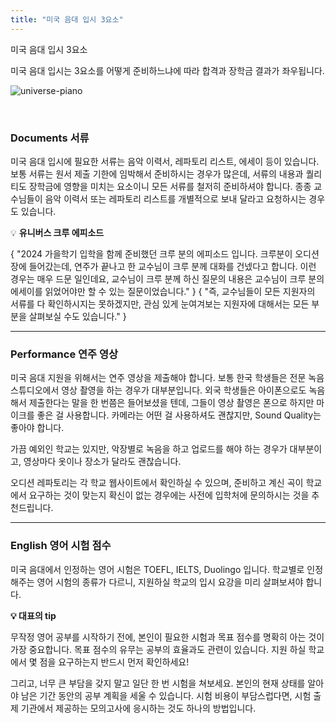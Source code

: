 ```yaml
---
title: "미국 음대 입시 3요소"
---
```


<UnderlinedHeading>미국 음대 입시 3요소</UnderlinedHeading>

미국 음대 입시는 3요소를 어떻게 준비하느냐에 따라 합격과 장학금 결과가 좌우됩니다.

<Image
  className="border-0 md:w-[600px]"
  src="/images/books/roadmap/factors.jpg"
  alt="universe-piano"
/>

<br />

### **Documents 서류**

미국 음대 입시에 필요한 서류는 음악 이력서, 레파토리 리스트, 에세이 등이 있습니다. 보통 서류는 원서 제출 기한에 임박해서 준비하시는 경우가 많은데, 서류의 내용과 퀄리티도 장학금에 영향을 미치는 요소이니 모든 서류를 철저히 준비하셔야 합니다. 종종 교수님들이 음악 이력서 또는 레파토리 리스트를 개별적으로 보내 달라고 요청하시는 경우도 있습니다.

💡 **유니버스 크루 에피소드**

<Snippet>
  {
    "2024 가을학기 입학을 함께 준비했던 크루 분의 에피소드 입니다. 크루분이 오디션 장에 들어갔는데, 연주가 끝나고 한 교수님이 크루 분께 대화를 건넸다고 합니다. 이런 경우는 매우 드문 일인데요, 교수님이 크루 분께 하신 질문의 내용은 교수님이 크루 분의 에세이를 읽었어야만 할 수 있는 질문이었습니다."
  }
</Snippet>

<Snippet>
  {
    "즉, 교수님들이 모든 지원자의 서류를 다 확인하시지는 못하겠지만, 관심 있게 눈여겨보는 지원자에 대해서는 모든 부분을 살펴보실 수도 있습니다."
  }
</Snippet>

---

### **Performance 연주 영상**

미국 음대 지원을 위해서는 연주 영상을 제출해야 합니다. 보통 한국 학생들은 전문 녹음 스튜디오에서 영상 촬영을 하는 경우가 대부분입니다. 외국 학생들은 아이폰으로도 녹음해서 제출한다는 말을 한 번쯤은 들어보셨을 텐데, 그들이 영상 촬영은 폰으로 하지만 마이크를 좋은 걸 사용합니다. 카메라는 어떤 걸 사용하셔도 괜찮지만, Sound Quality는 좋아야 합니다.

가끔 예외인 학교는 있지만, 악장별로 녹음을 하고 업로드를 해야 하는 경우가 대부분이고, 영상마다 옷이나 장소가 달라도 괜찮습니다.

오디션 레파토리는 각 학교 웹사이트에서 확인하실 수 있으며, 준비하고 계신 곡이 학교에서 요구하는 것이 맞는지 확신이 없는 경우에는 사전에 입학처에 문의하시는 것을 추천드립니다.

---

### **English 영어 시험 점수**

미국 음대에서 인정하는 영어 시험은 TOEFL, IELTS, Duolingo 입니다. 학교별로 인정 해주는 영어 시험의 종류가 다르니, 지원하실 학교의 입시 요강을 미리 살펴보셔야 합니다.

**💡 대표의 tip**

무작정 영어 공부를 시작하기 전에, 본인이 필요한 시험과 목표 점수를 명확히 아는 것이 가장 중요합니다. 목표 점수의 유무는 공부의 효율과도 관련이 있습니다. 지원 하실 학교에서 몇 점을 요구하는지 반드시 먼저 확인하세요!

그리고, 너무 큰 부담을 갖지 말고 일단 한 번 시험을 쳐보세요. 본인의 현재 상태를 알아야 남은 기간 동안의 공부 계획을 세울 수 있습니다. 시험 비용이 부담스럽다면, 시험 출제 기관에서 제공하는 모의고사에 응시하는 것도 하나의 방법입니다.
